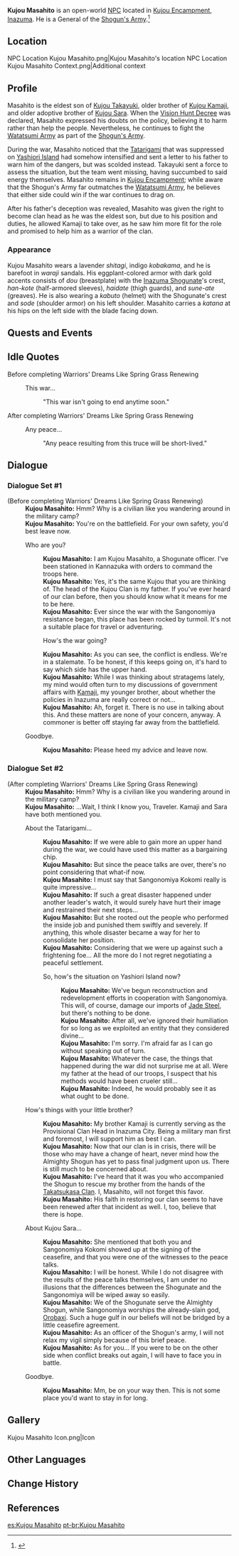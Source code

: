 {{Character Infobox
|type             = Open-World NPC
|image            = NPC Kujou Masahito.png
|region           = Inazuma
|location         = Inazuma
|affiliation      = Kujou Clan
|affiliation2     = Tenryou Commission
|title            = Shogunate Officer
|ancestry         = Kujou Clan
|father           = Kujou Takayuki
|sibling          = Kujou Kamaji
|sibling2         = Kujou Sara
|siblingNote2     = adoptive sister
|voiceEN          = 
|voiceCN          = 
|voiceJP          = 
|dialoguereward   = 
}}
'''Kujou Masahito''' {{Lang|ja=九条正仁}} is an open-world [[NPC]] located in [[Kujou Encampment]], [[Inazuma]]. He is a General of the [[Shogun's Army]].<ref>{{Ref/HEO|Tatarigami Investigation Expedition}}</ref>

==Location==
<gallery>
NPC Location Kujou Masahito.png|Kujou Masahito's location
NPC Location Kujou Masahito Context.png|Additional context
</gallery>

==Profile==
Masahito is the eldest son of [[Kujou Takayuki]], older brother of [[Kujou Kamaji]], and older adoptive brother of [[Kujou Sara]]. When the [[Vision Hunt Decree]] was declared, Masahito expressed his doubts on the policy, believing it to harm rather than help the people. Nevertheless, he continues to fight the [[Watatsumi Army]] as part of the [[Shogun's Army]].

During the war, Masahito noticed that the [[Tatarigami]] that was suppressed on [[Yashiori Island]] had somehow intensified and sent a letter to his father to warn him of the dangers, but was scolded instead. Takayuki sent a force to assess the situation, but the team went missing, having succumbed to said energy themselves. Masahito remains in [[Kujou Encampment]]; while aware that the Shogun's Army far outmatches the [[Watatsumi Army]], he believes that either side could win if the war continues to drag on.

After his father's deception was revealed, Masahito was given the right to become clan head as he was the eldest son, but due to his position and duties, he allowed Kamaji to take over, as he saw him more fit for the role and promised to help him as a warrior of the clan.

===Appearance===
Kujou Masahito wears a  lavender ''shitagi'', indigo ''kobakama'', and he is barefoot in ''waraji'' sandals. His eggplant-colored armor with dark gold accents consists of ''dou'' (breastplate) with the [[Inazuma Shogunate]]'s crest, ''han-kote'' (half-armored sleeves), ''haidate'' (thigh guards), and ''sune-ate'' (greaves). He is also wearing a ''kabuto'' (helmet) with the Shogunate's crest and ''sode'' (shoulder armor) on his left shoulder. Masahito carries a ''katana'' at his hips on the left side with the blade facing down.

==Quests and Events==
{{Quests and Events}}

==Idle Quotes==
;Before completing Warriors' Dreams Like Spring Grass Renewing
{{Dialogue Start}}
: {{DIcon|Idle}} This war...
:: {{A|VO Kujou Masahito 01.ogg}} "This war isn't going to end anytime soon."
{{Dialogue End}}

;After completing Warriors' Dreams Like Spring Grass Renewing
{{Dialogue Start}}
: {{DIcon|Idle}} Any peace...
:: {{A|VO Kujou Masahito 02.ogg}} "Any peace resulting from this truce will be short-lived."
{{Dialogue End}}

==Dialogue==
===Dialogue Set #1===
{{Dialogue Start}}
;(Before completing Warriors' Dreams Like Spring Grass Renewing)
:'''Kujou Masahito:''' Hmm? Why is a civilian like you wandering around in the military camp?
:'''Kujou Masahito:''' You're on the battlefield. For your own safety, you'd best leave now.
:{{DIcon}} Who are you?
::'''Kujou Masahito:''' I am Kujou Masahito, a Shogunate officer. I've been stationed in Kannazuka with orders to command the troops here.
::'''Kujou Masahito:''' Yes, it's the same Kujou that you are thinking of. The head of the Kujou Clan is my father. If you've ever heard of our clan before, then you should know what it means for me to be here.
::'''Kujou Masahito:''' Ever since the war with the Sangonomiya resistance began, this place has been rocked by turmoil. It's not a suitable place for travel or adventuring.
::{{DIcon}} How's the war going?
::'''Kujou Masahito:''' As you can see, the conflict is endless. We're in a stalemate. To be honest, if this keeps going on, it's hard to say which side has the upper hand.
::'''Kujou Masahito:''' While I was thinking about stratagems lately, my mind would often turn to my discussions of government affairs with [[Kujou Kamaji|Kamaji]], my younger brother, about whether the policies in Inazuma are really correct or not...
::'''Kujou Masahito:''' Ah, forget it. There is no use in talking about this. And these matters are none of your concern, anyway. A commoner is better off staying far away from the battlefield.
:{{DIcon}} Goodbye.
::'''Kujou Masahito:''' Please heed my advice and leave now.
{{Dialogue End}}

===Dialogue Set #2===
{{Dialogue Start}}
;(After completing Warriors' Dreams Like Spring Grass Renewing)
:'''Kujou Masahito:''' Hmm? Why is a civilian like you wandering around in the military camp?
:'''Kujou Masahito:''' ...Wait, I think I know you, Traveler. Kamaji and Sara have both mentioned you.
:{{DIcon}} About the Tatarigami...
::'''Kujou Masahito:''' If we were able to gain more an upper hand during the war, we could have used this matter as a bargaining chip.
::'''Kujou Masahito:''' But since the peace talks are over, there's no point considering that what-if now.
::'''Kujou Masahito:''' I must say that Sangonomiya Kokomi really is quite impressive...
::'''Kujou Masahito:''' If {{sic|a}} such a great disaster happened under another leader's watch, it would surely have hurt their image and restrained their next steps...
::'''Kujou Masahito:''' But she rooted out the people who performed the inside job and punished them swiftly and severely. If anything, this whole disaster became a way for her to consolidate her position.
::'''Kujou Masahito:''' Considering that we were up against such a frightening foe... All the more do I not regret negotiating a peaceful settlement.
::{{DIcon}} So, how's the situation on Yashiori Island now?
:::'''Kujou Masahito:''' We've begun reconstruction and redevelopment efforts in cooperation with Sangonomiya. This will, of course, damage our imports of [[Jade Steel]], but there's nothing to be done.
:::'''Kujou Masahito:''' After all, we've ignored their humiliation for so long as we exploited an entity that they considered divine...
:::'''Kujou Masahito:''' I'm sorry. I'm afraid {{sic|this as}} far as I can go without speaking out of turn.
:::'''Kujou Masahito:''' Whatever the case, the things that happened during the war did not surprise me at all. Were my father at the head of our troops, I suspect that his methods would have been crueler still...
:::'''Kujou Masahito:''' Indeed, he would probably see it as what ought to be done.
:{{DIcon}} How's things with your little brother?
::'''Kujou Masahito:''' My brother Kamaji is currently serving as the Provisional Clan Head in Inazuma City. Being a military man first and foremost, I will support him as best I can.
::'''Kujou Masahito:''' Now that our clan is in crisis, there will be those who may have a change of heart, never mind how the Almighty Shogun has yet to pass final judgment upon us. There is still much to be concerned about.
::'''Kujou Masahito:''' I've heard that it was you who accompanied the Shogun to rescue my brother from the hands of the [[Takatsukasa Clan]]. I, Masahito, will not forget this favor.
::'''Kujou Masahito:''' His faith in restoring our clan seems to have been renewed after that incident as well. I, too, believe that there is hope.
:{{DIcon}} About Kujou Sara...
::'''Kujou Masahito:''' She mentioned that both you and Sangonomiya Kokomi showed up at the signing of the ceasefire, and that you were one of the witnesses to the peace talks.
::'''Kujou Masahito:''' I will be honest. While I do not disagree with the results of the peace talks themselves, I am under no illusions that the differences between the Shogunate and the Sangonomiya will be wiped away so easily.
::'''Kujou Masahito:''' We of the Shogunate serve the Almighty Shogun, while Sangonomiya worships the already-slain god, [[Orobashi|Orobaxi]]. Such a huge gulf in our beliefs will not be bridged by a little ceasefire agreement.
::'''Kujou Masahito:''' As an officer of the Shogun's army, I will not relax my vigil simply because of this brief peace.
::'''Kujou Masahito:''' As for you... If you were to be on the other side when conflict breaks out again, I will have to face you in battle.
:{{DIcon}} Goodbye.
::'''Kujou Masahito:''' Mm, be on your way then. This is not some place you'd want to stay in for long.
{{Dialogue End}}

==Gallery==
<gallery>
Kujou Masahito Icon.png|Icon
</gallery>

==Other Languages==
{{Other Languages
|default_hidden = 1
|en      = Kujou Masahito
|zhs     = 九条政仁
|zhs_rm  = Jiǔtiáo Zhèngrén
|zht     = 九條政仁
|zht_rm  = Jiǔtiáo Zhèngrén
|ja      = 九条政仁
|ja_rm   = Kujou Masahito
|ko      = 쿠죠 마사히토
|es      = Kujou Masahito
|fr      = Kujou Masahito
|ru      = Кудзё Масахито
|th      = Kujou Masahito
|vi      = Kujou Masahito
|de      = Kujou Masahito
|id      = Kujou Masahito
|pt      = Kujou Masahito
|tr      = Kujou Masahito
|it      = Kujou Masahito
}}

==Change History==
{{Change History|2.0}}

==References==
{{Reflist}}

[[es:Kujou Masahito]]
[[pt-br:Kujou Masahito]]